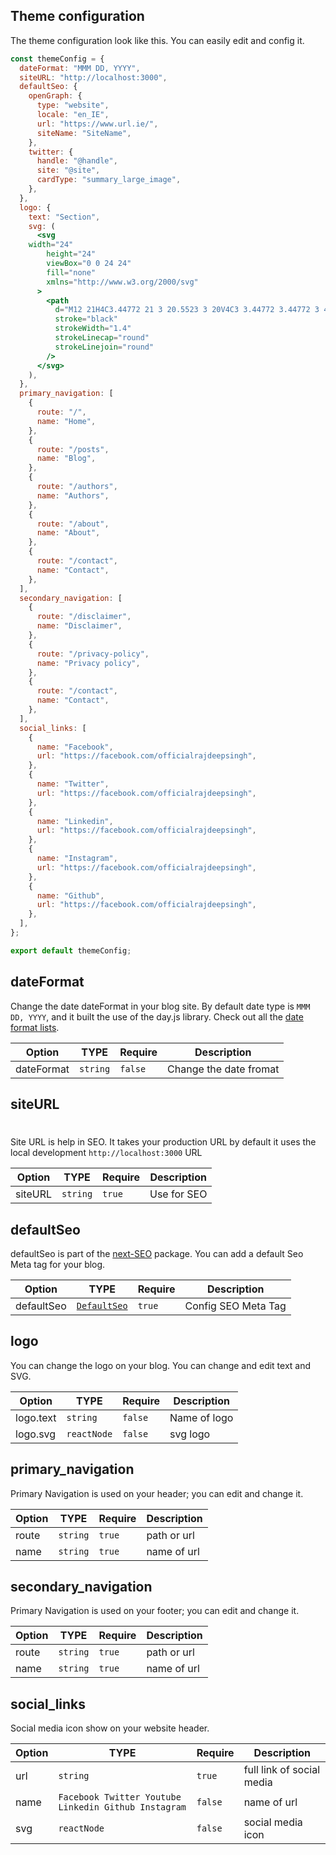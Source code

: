 
## Theme configuration

The theme configuration look like this. You can easily edit and config it.

```jsx filename="theme.config.tsx"
const themeConfig = {
  dateFormat: "MMM DD, YYYY",
  siteURL: "http://localhost:3000",
  defaultSeo: {
    openGraph: {
      type: "website",
      locale: "en_IE",
      url: "https://www.url.ie/",
      siteName: "SiteName",
    },
    twitter: {
      handle: "@handle",
      site: "@site",
      cardType: "summary_large_image",
    },
  },
  logo: {
    text: "Section",
    svg: (
      <svg
    width="24"
        height="24"
        viewBox="0 0 24 24"
        fill="none"
        xmlns="http://www.w3.org/2000/svg"
      >
        <path
          d="M12 21H4C3.44772 21 3 20.5523 3 20V4C3 3.44772 3.44772 3 4 3H20C20.5523 3 21 3.44772 21 4V12"
          stroke="black"
          strokeWidth="1.4"
          strokeLinecap="round"
          strokeLinejoin="round"
        />
      </svg>
    ),
  },
  primary_navigation: [
    {
      route: "/",
      name: "Home",
    },
    {
      route: "/posts",
      name: "Blog",
    },
    {
      route: "/authors",
      name: "Authors",
    },
    {
      route: "/about",
      name: "About",
    },
    {
      route: "/contact",
      name: "Contact",
    },
  ],
  secondary_navigation: [
    {
      route: "/disclaimer",
      name: "Disclaimer",
    },
    {
      route: "/privacy-policy",
      name: "Privacy policy",
    },
    {
      route: "/contact",
      name: "Contact",
    },
  ],
  social_links: [
    {
      name: "Facebook",
      url: "https://facebook.com/officialrajdeepsingh",
    },
    {
      name: "Twitter",
      url: "https://facebook.com/officialrajdeepsingh",
    },
    {
      name: "Linkedin",
      url: "https://facebook.com/officialrajdeepsingh",
    },
    {
      name: "Instagram",
      url: "https://facebook.com/officialrajdeepsingh",
    },
    {
      name: "Github",
      url: "https://facebook.com/officialrajdeepsingh",
    },
  ],
};

export default themeConfig;

```

## dateFormat
Change the date dateFormat in your blog site. By default date type is `MMM DD, YYYY`, and it built the use of the day.js library. Check out all the [date format lists](https://day.js.org/docs/en/display/format).

 Option       | TYPE          | Require|  Description 
------------- | ------------- | ------- | -------------
dateFormat  | `string`  |  `false` | Change the date fromat 

## siteURL
#
Site URL is help in SEO. It takes your production URL by default it uses the local development `http://localhost:3000` URL

Option       | TYPE          | Require |  Description 
------------- | ------------- | ------- | ------
siteURL | `string`  | `true` | Use for SEO


## defaultSeo
defaultSeo is part of the [next-SEO]((https://github.com/garmeeh/next-seo)) package. You can add a default Seo Meta tag for your blog.

Option       | TYPE          | Require |  Description 
------------- | ------------- | ------- | ------
defaultSeo | [`DefaultSeo`](https://github.com/garmeeh/next-seo#default-seo-configuration)  | `true` | Config SEO Meta Tag


## logo
You can change the logo on your blog. You can change and edit text and SVG.

Option       | TYPE          | Require |  Description
------------- | ------------- | ------ | -------------
logo.text  | `string`  | `false` | Name of logo
logo.svg   |  `reactNode` | `false` | svg logo


##  primary_navigation
Primary Navigation is used on your header; you can edit and change it. 


Option       | TYPE          | Require |  Description
------------- | ------------- | ------ | -------------
 route | `string`  | `true` | path or url 
 name | `string`   |  `true` | name of url


##  secondary_navigation
Primary Navigation is used on your footer; you can edit and change it. 

Option       | TYPE          | Require |  Description
------------- | ------------- | ------ | -------------
 route | `string`  | `true` | path or url 
 name | `string`   |  `true` | name of url


## social_links
Social media icon show on your website header.

Option       | TYPE          | Require |  Description
------------- | ------------- | ------ | -------------
 url | `string`  | `true` | full link of social media  
 name | `Facebook Twitter Youtube Linkedin Github Instagram` |  `false` | name of url 
svg |  `reactNode` | `false` | social media icon
